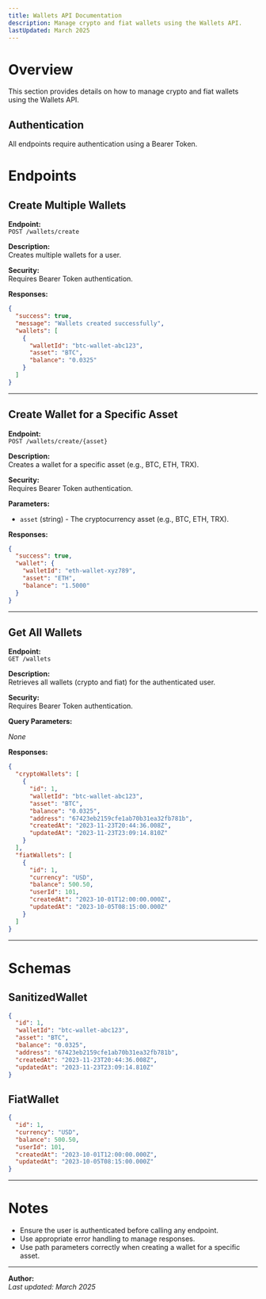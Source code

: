```yaml
---
title: Wallets API Documentation
description: Manage crypto and fiat wallets using the Wallets API.
lastUpdated: March 2025
---
```


# Overview
This section provides details on how to manage crypto and fiat wallets using the Wallets API.

## Authentication
All endpoints require authentication using a Bearer Token.

# Endpoints

## Create Multiple Wallets
**Endpoint:**  
`POST /wallets/create`

**Description:**  
Creates multiple wallets for a user.

**Security:**  
Requires Bearer Token authentication.

**Responses:**

```json
{
  "success": true,
  "message": "Wallets created successfully",
  "wallets": [
    {
      "walletId": "btc-wallet-abc123",
      "asset": "BTC",
      "balance": "0.0325"
    }
  ]
}
```

---

## Create Wallet for a Specific Asset
**Endpoint:**  
`POST /wallets/create/{asset}`

**Description:**  
Creates a wallet for a specific asset (e.g., BTC, ETH, TRX).

**Security:**  
Requires Bearer Token authentication.

**Parameters:**

- `asset` (string) - The cryptocurrency asset (e.g., BTC, ETH, TRX).

**Responses:**

```json
{
  "success": true,
  "wallet": {
    "walletId": "eth-wallet-xyz789",
    "asset": "ETH",
    "balance": "1.5000"
  }
}
```

---

## Get All Wallets
**Endpoint:**  
`GET /wallets`

**Description:**  
Retrieves all wallets (crypto and fiat) for the authenticated user.

**Security:**  
Requires Bearer Token authentication.

**Query Parameters:**

_None_

**Responses:**

```json
{
  "cryptoWallets": [
    {
      "id": 1,
      "walletId": "btc-wallet-abc123",
      "asset": "BTC",
      "balance": "0.0325",
      "address": "67423eb2159cfe1ab70b31ea32fb781b",
      "createdAt": "2023-11-23T20:44:36.008Z",
      "updatedAt": "2023-11-23T23:09:14.810Z"
    }
  ],
  "fiatWallets": [
    {
      "id": 1,
      "currency": "USD",
      "balance": 500.50,
      "userId": 101,
      "createdAt": "2023-10-01T12:00:00.000Z",
      "updatedAt": "2023-10-05T08:15:00.000Z"
    }
  ]
}
```

---

# Schemas

## SanitizedWallet
```json
{
  "id": 1,
  "walletId": "btc-wallet-abc123",
  "asset": "BTC",
  "balance": "0.0325",
  "address": "67423eb2159cfe1ab70b31ea32fb781b",
  "createdAt": "2023-11-23T20:44:36.008Z",
  "updatedAt": "2023-11-23T23:09:14.810Z"
}
```

## FiatWallet
```json
{
  "id": 1,
  "currency": "USD",
  "balance": 500.50,
  "userId": 101,
  "createdAt": "2023-10-01T12:00:00.000Z",
  "updatedAt": "2023-10-05T08:15:00.000Z"
}
```

---

# Notes
- Ensure the user is authenticated before calling any endpoint.
- Use appropriate error handling to manage responses.
- Use path parameters correctly when creating a wallet for a specific asset.

---

**Author:**  
_Last updated: March 2025_
